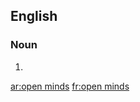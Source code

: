 ==English==

===Noun===
{{head|en|plural|head=[[open]] [[minds]]}}

# {{plural of|open mind|lang=en}}

[[ar:open minds]]
[[fr:open minds]]